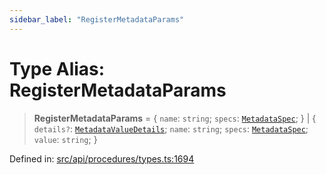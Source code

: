```yaml
---
sidebar_label: "RegisterMetadataParams"
---
```


# Type Alias: RegisterMetadataParams

> **RegisterMetadataParams** = \{ `name`: `string`; `specs`: [`MetadataSpec`](../../../entities/MetadataEntry/types/interfaces/MetadataSpec.mdx); \} \| \{ `details?`: [`MetadataValueDetails`](../../../entities/MetadataEntry/types/type-aliases/MetadataValueDetails.mdx); `name`: `string`; `specs`: [`MetadataSpec`](../../../entities/MetadataEntry/types/interfaces/MetadataSpec.mdx); `value`: `string`; \}

Defined in: [src/api/procedures/types.ts:1694](https://github.com/PolymeshAssociation/polymesh-sdk/blob/bee6a2fe7a8ce5db42a6982e793782182cde2153/src/api/procedures/types.ts#L1694)
